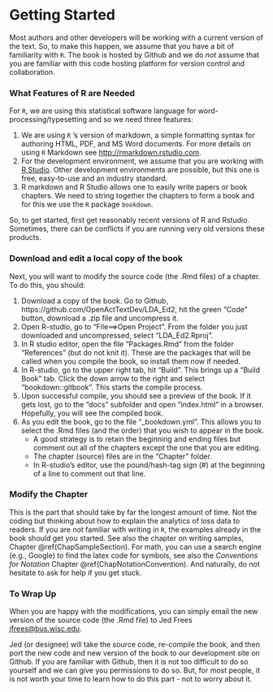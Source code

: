 
# Getting Started

Most authors and other developers will be working with a current version of the text. So, to make this happen, we assume that you have a bit of familiarity with `R`. The book is hosted by Github and we do *not* assume that you are familiar with this code hosting platform for version control and collaboration. 

### What Features of  **R** are Needed {-}

For `R`, we are using this statistical software language for word-processing/typesetting and so we need three features:

1.  We are using `R` 's version of markdown, a simple formatting syntax for authoring HTML, PDF, and MS Word documents. For more details on using `R` Markdown see <http://rmarkdown.rstudio.com>.
2.  For the development environment, we assume that you are working with [R Studio](https://www.rstudio.com/). Other development environments are possible, but this one is free, easy-to-use and an industry standard.
3.  R markdown and R Studio allows one to easily write papers or book chapters. We need to string together the chapters to form a book and for this we use the `R` package `bookdown`.

So, to get started, first get reasonably recent versions of R and Rstudio. Sometimes, there can be conflicts if you are running very old versions these products. 

### Download and edit a local copy of the book {-}

Next, you will want to modify the source code (the .Rmd files) of a chapter. To do this, you should:


1.  Download a copy of the book. Go to Github, https://github.com/OpenActTextDev/LDA_Ed2, hit the green "Code" button, download a .zip file and uncompress it.
2.  Open R-studio, go to "File==>Open Project". From the folder you just downloaded and uncompressed, select "LDA_Ed2.Rproj".
3.  In R studio editor, open the file "Packages.Rmd" from the folder "References" (but do not knit it). These are the packages that will be called when you compile the book, so install them now if needed.
4.  In R-studio, go to the upper right tab, hit "Build". This brings up a "Build Book" tab. Click the down arrow to the right and select "bookdown::gitbook". This starts the compile process.
5.  Upon successful compile, you should see a preview of the book. If it gets lost, go to the "docs" subfolder and open "index.html" in a browser. Hopefully, you will see the compiled book.
6.  As you edit the book, go to the file "_bookdown.yml". This allows you to select the .Rmd files (and the order) that you wish to appear in the book. 
    *  A good strategy is to retain the beginning and ending files but comment out all of the chapters except the one that you are editing.
    *  The chapter (source) files are in the "Chapter" folder.
    *  In R-studio's editor, use the pound/hash-tag sign (#) at the beginning of a line to comment out that line.


### Modify the Chapter {-}

This is the part that should take by far the longest amount of time. Not the coding but thinking about how to explain the analytics of loss data to readers. If you are not familiar with writing in `R`, the examples already in the book should get you started. See also the chapter on writing samples, Chapter \@ref(ChapSampleSection). For math, you can use a search engine (e.g., Google) to find the latex code for symbols, see also the *Conventions for Notation* Chapter \@ref(ChapNotationConvention). And naturally, do not hesitate to ask for help if you get stuck.


### To Wrap Up {-}

When you are happy with the modifications, you can simply email the new version of the source code (the .Rmd file) to Jed Frees <jfrees@bus.wisc.edu>.

Jed (or designee) will take the source code, re-compile the book, and then port the new code and new version of the book to our development site on Github. If you are familiar with Github, then it is not too difficult to do so yourself and we can give you permissions to do so. But, for most people, it is not worth your time to learn how to do this part - not to worry about it.
